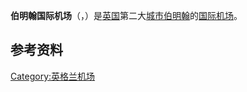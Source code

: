 {{for|其他同名机场|伯明翰國際機場 (消歧義)}}
{{Infobox airport
| name          = <center>伯明翰国际机场<br><small>{{lang|en|Birmingham International Airport}}</small></center>
| image         = Birmingham airport arrivals arp.jpg
| caption       = 伯明翰国际机场1号航站楼，楼后可见跑道
| IATA          = BHX
| ICAO          = EGBB
| type          = [[民用航空|民用]]
| owner         = 
| operator      = 伯明翰国际机场有限公司
| city-served   = {{UK}}[[伯明翰|伯明翰]]
| location      = [[西米德兰兹郡|西米德兰兹郡]][[比肯希尔|比肯希尔]]
| elevation-m   = 100
| coordinates   = {{coord|52|27|14|N|001|44|53|W|type:airport_region:GB-BIR|display=inline,title}}
| pushpin_map   = West Midlands#United Kingdom
| pushpin_label = EGBB
| website       = [https://www.birminghamairport.co.uk/ birminghamairport.co.uk/]
| metric-rwy    = Y
| r1-number     = 15/33
| r1-length-f   = 10013
| r1-length-m   = 3052
| r1-surface    = [[瀝青|瀝青]]
| stat-year     = 2008
| stat_flight   = 112,227
| stat_passenger = 9,627,589
| footnotes     = Sources: UK [[Aeronautical_Information_Publication|AIP]] at [[National_Air_Traffic_Services|NATS]]<ref name="aip">[http://www.nats-uk.ead-it.com/public/index.php%3Foption=com_content&task=blogcategory&id=30&Itemid=79.html Birmingham - EGBB]</ref><br />Statistics from the [[Civil_Aviation_Authority_(United_Kingdom)|UK Civil Aviation Authority]]<ref name="stats">[http://www.caa.co.uk/default.aspx?catid=80&pagetype=88&sglid=3&fld=2008Annual UK Airport Statistics: 2008 - annual]</ref>
}}
'''伯明翰国际机场'''（{{lang-en|'''Birmingham International Airport'''}}，{{Airport codes|BHX|EGBB}}）是[[英国|英国]]第二大[[城市|城市]][[伯明翰|伯明翰]]的[[国际机场|国际]][[机场|机场]]。

{{Airport-stub}}

== 参考资料 ==
{{Reflist}}

{{英國機場}}
[[Category:英格兰机场|Category:英格兰机场]]